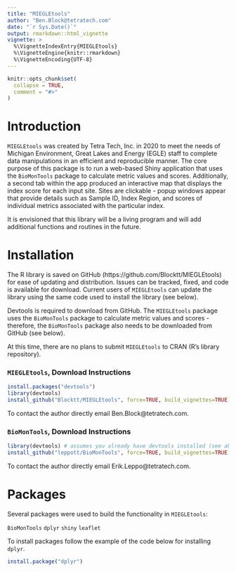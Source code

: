 ```yaml
---
title: "MIEGLEtools"
author: "Ben.Block@tetratech.com"
date: "`r Sys.Date()`"
output: rmarkdown::html_vignette
vignette: >
  %\VignetteIndexEntry{MIEGLEtools}
  %\VignetteEngine{knitr::rmarkdown}
  %\VignetteEncoding{UTF-8}
---
```


```r
knitr::opts_chunk$set(
  collapse = TRUE,
  comment = "#>"
)
```

# Introduction
`MIEGLEtools` was created by Tetra Tech, Inc. in 2020 to meet the needs of Michigan Environment, Great Lakes and Energy (EGLE) staff to complete data manipulations in an efficient and reproducible manner. The core purpose of this package is to run a web-based Shiny application that uses the `BioMonTools` package to calculate metric values and scores. Additionally, a second tab within the app produced an interactive map that displays the index score for each input site. Sites are clickable - popup windows appear that provide details such as Sample ID, Index Region, and scores of individual metrics associated with the particular index. 

It is envisioned that this library will be a living program and will add additional functions and routines in the future.

# Installation
The R library is saved on GitHub (https://github.com/Blocktt/MIEGLEtools) for ease of updating and distribution.  Issues can be tracked, fixed, and code is available for download.  Current users of `MIEGLEtools` can update the library using the same code used to install the library (see below).  

Devtools is required to download from GitHub. The `MIEGLEtools` package uses the `BioMonTools` package to calculate metric values and scores - therefore, the `BioMonTools` package also needs to be downloaded from GitHub (see below).

At this time, there are no plans to submit `MIEGLEtools` to CRAN (R's library repository).

### `MIEGLEtools`, Download Instructions

```r
install.packages("devtools")
library(devtools)
install_github("Blocktt/MIEGLEtools", force=TRUE, build_vignettes=TRUE)
```

To contact the author directly email Ben.Block@tetratech.com.

### `BioMonTools`, Download Instructions

```r
library(devtools) # assumes you already have devtools installed (see above)
install_github("leppott/BioMonTools", force=TRUE, build_vignettes=TRUE)
```

To contact the author directly email Erik.Leppo@tetratech.com.

# Packages
Several packages were used to build the functionality in `MIEGLEtools`:

`BioMonTools` 
`dplyr`
`shiny`
`leaflet`

To install packages follow the example of the code below for installing `dplyr`.

```r
install.package("dplyr")
```
